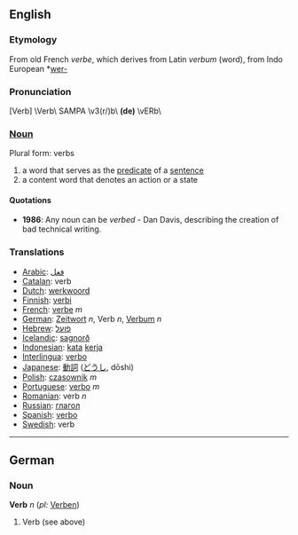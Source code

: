 ==English==
===Etymology===
From old French ''verbe'', which derives from Latin ''verbum'' (word), from Indo European *[[wer-]]
===Pronunciation===
[Verb] \Verb\ SAMPA \v3(r/)b\ '''(de)''' \vERb\
===[[Noun]]===
Plural form: verbs
# a word that serves as the [[predicate]] of a [[sentence]]
# a content word that denotes an action or a state

====Quotations====
* '''1986''': Any noun can be ''verbed'' - Dan Davis, describing the creation of bad technical writing.

===Translations===
*[[Arabic]]: [[فعل]]
*[[Catalan]]: verb
*[[Dutch]]: [[werkwoord]]
*[[Finnish]]: [[verbi]]
*[[French]]: [[verbe]] ''m''
*[[German]]: [[Zeitwort]] ''n'', Verb ''n'', [[Verbum]] ''n''
*[[Hebrew]]: [[פועל]]
*[[Icelandic]]: [[sagnorð]]
*[[Indonesian]]: [[kata]] [[kerja]]
*[[Interlingua]]: [[verbo]]
*[[Japanese]]: [[動詞]] ([[どうし]], dōshi)
*[[Polish]]: [[czasownik]] ''m''
*[[Portuguese]]: [[verbo]] ''m''
*[[Romanian]]: verb ''n''
*[[Russian]]: [[глагол]]
*[[Spanish]]: [[verbo]]
*[[Swedish]]: verb

----

==German==
===Noun===
'''Verb''' ''n'' (''pl:'' [[Verben]])

# Verb (see above)